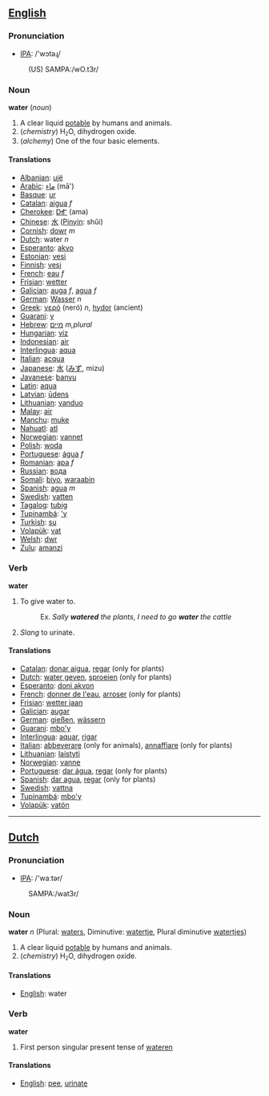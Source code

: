 ==[[English]]==
===Pronunciation===
*[[w:IPA|IPA]]: /'wɔtəɻ/
:(US) SAMPA:/wO.t3r/
===Noun===

'''water''' (''noun'')

# A clear liquid [[potable]] by humans and animals.
# (''chemistry'') H<small><sub>2</sub></small>O, dihydrogen oxide.
# (''alchemy'') One of the four basic elements.

====Translations====
*[[Albanian]]: [[ujë]]
*[[Arabic]]: [[ماء]] (mā')
*[[Basque]]: [[ur]]
*[[Catalan]]: [[aigua]] ''f''
*[[Cherokee]]: [[ᎠᎹ]] (ama)
*[[Chinese]]: [[水]] ([[Pinyin]]: shǔi)
*[[Cornish]]: [[dowr]] ''m''
*[[Dutch]]: water ''n''
*[[Esperanto]]: [[akvo]] 
*[[Estonian]]: [[vesi]]
*[[Finnish]]: [[vesi]]
*[[French]]: [[eau]] ''f''
*[[Frisian]]: [[wetter]]
*[[Galician]]: [[auga]] ''f'', [[agua]] ''f''
*[[German]]: [[Wasser]] ''n''
*[[Greek]]: [[νερό]] (ner&oacute;) ''n'', [[hydor]] (ancient)
*[[Guarani]]: [[y]]
*[[Hebrew]]: [[מיים]] ''m,plural'' 
*[[Hungarian]]: [[víz]]
*[[Indonesian]]: [[air]]
*[[Interlingua]]: [[aqua]]
*[[Italian]]: [[acqua]]
*[[Japanese]]: [[水]] ([[みず]], mizu)
*[[Javanese]]: [[banyu]]
*[[Latin]]: [[aqua]]
*[[Latvian]]: [[ūdens]]
*[[Lithuanian]]: [[vanduo]] 
*[[Malay]]: [[air]]
*[[Manchu]]: [[muke]]
*[[Nahuatl]]: [[atl]]
*[[Norwegian]]: [[vannet]]
*[[Polish]]: [[woda]]
*[[Portuguese]]: [[água]] ''f''
*[[Romanian]]: [[apa]] ''f''
*[[Russian]]: [[вода]]
*[[Somali]]: [[biyo]], [[waraabin]]
*[[Spanish]]: [[agua]] ''m''
*[[Swedish]]: [[vatten]] 
*[[Tagalog]]: [[tubig]]
*[[Tupinambá]]: [['y]]
*[[Turkish]]: [[su]]
*[[Volapük]]: [[vat]]
*[[Welsh]]: [[dwr]]
*[[Zulu]]: [[amanzi]]

===Verb===

'''water'''

# To give water to.
#:Ex. ''Sally '''watered''' the plants'', ''I need to go '''water''' the cattle''
#''Slang'' to urinate.

====Translations====
*[[Catalan]]: [[donar aigua]], [[regar]] (only for plants)
*[[Dutch]]: [[water geven]], [[sproeien]] (only for plants)
*[[Esperanto]]: [[doni akvon]]
*[[French]]: [[donner de l'eau]], [[arroser]] (only for plants)
*[[Frisian]]: [[wetter jaan]]
*[[Galician]]: [[augar]]
*[[German]]: [[gießen]], [[wässern]]
*[[Guarani]]: [[mbo'y]]
*[[Interlingua]]: [[aquar]], [[rigar]]
*[[Italian]]: [[abbeverare]] (only for animals), [[annaffiare]] (only for plants)
*[[Lithuanian]]: [[laistyti]]
*[[Norwegian]]: [[vanne]]
*[[Portuguese]]: [[dar água]], [[regar]] (only for plants)
*[[Spanish]]: [[dar agua]], [[regar]] (only for plants)
*[[Swedish]]: [[vattna]]
*[[Tupinambá]]: [[mbo'y]]
*[[Volapük]]: [[vatön]]

----

==[[Dutch]]==
===Pronunciation===
*[[w:IPA|IPA]]: /'waːtər/
: SAMPA:/wat3r/

===Noun===

'''water''' ''n'' (Plural: [[waters]], Diminutive: [[watertje]], Plural diminutive [[watertjes]])

# A clear liquid [[potable]] by humans and animals.
# (''chemistry'') H<small><sub>2</sub></small>O, dihydrogen oxide.

====Translations====
*[[English]]: water

===Verb===

'''water'''

# First person singular present tense of [[wateren]]

====Translations====
*[[English]]: [[pee]], [[urinate]]